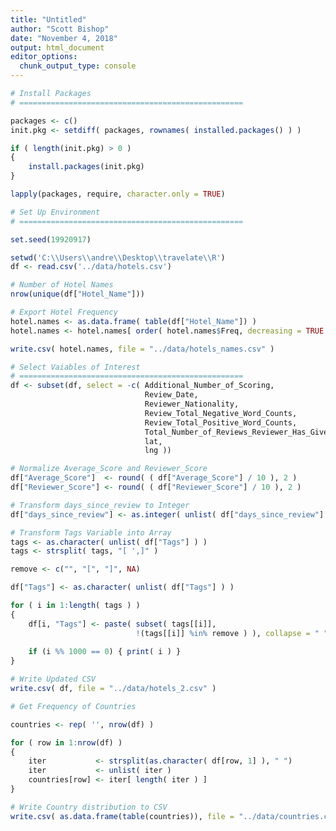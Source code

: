```yaml
---
title: "Untitled"
author: "Scott Bishop"
date: "November 4, 2018"
output: html_document
editor_options: 
  chunk_output_type: console
---
```


```r

# Install Packages
# ==================================================

packages <- c()   
init.pkg <- setdiff( packages, rownames( installed.packages() ) ) 

if ( length(init.pkg) > 0 ) 
{ 
    install.packages(init.pkg) 
} 

lapply(packages, require, character.only = TRUE)

```

```r

# Set Up Environment
# ==================================================

set.seed(19920917)

setwd('C:\\Users\\andre\\Desktop\\travelate\\R')
df <- read.csv('../data/hotels.csv')

```

```r

# Number of Hotel Names
nrow(unique(df["Hotel_Name"]))

# Export Hotel Frequency
hotel.names <- as.data.frame( table(df["Hotel_Name"]) )
hotel.names <- hotel.names[ order( hotel.names$Freq, decreasing = TRUE ), c(1,2) ]

write.csv( hotel.names, file = "../data/hotels_names.csv" )

```


```r

# Select Vaiables of Interest
# ==================================================
df <- subset(df, select = -c( Additional_Number_of_Scoring,
                              Review_Date,
                              Reviewer_Nationality,
                              Review_Total_Negative_Word_Counts,
                              Review_Total_Positive_Word_Counts,
                              Total_Number_of_Reviews_Reviewer_Has_Given,
                              lat,
                              lng ))

```

```r

# Normalize Average_Score and Reviewer_Score
df["Average_Score"]  <- round( ( df["Average_Score"] / 10 ), 2 ) 
df["Reviewer_Score"] <- round( ( df["Reviewer_Score"] / 10 ), 2 ) 

```

```r

# Transform days_since_review to Integer
df["days_since_review"] <- as.integer( unlist( df["days_since_review"] ) )

```

```r

# Transform Tags Variable into Array
tags <- as.character( unlist( df["Tags"] ) )
tags <- strsplit( tags, "[ ',]" )

remove <- c("", "[", "]", NA)

df["Tags"] <- as.character( unlist( df["Tags"] ) )

for ( i in 1:length( tags ) ) 
{
    df[i, "Tags"] <- paste( subset( tags[[i]], 
                            !(tags[[i]] %in% remove ) ), collapse = " " )
    
    if (i %% 1000 == 0) { print( i ) }
}

```

```r

# Write Updated CSV
write.csv( df, file = "../data/hotels_2.csv" )

```

```r

# Get Frequency of Countries

countries <- rep( '', nrow(df) )

for ( row in 1:nrow(df) )
{
    iter           <- strsplit(as.character( df[row, 1] ), " ")
    iter           <- unlist( iter )
    countries[row] <- iter[ length( iter ) ]
}

```

```r

# Write Country distribution to CSV
write.csv( as.data.frame(table(countries)), file = "../data/countries.csv" )

```